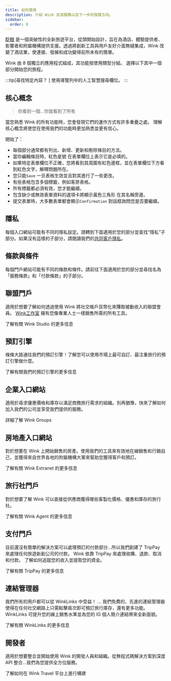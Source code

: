 ```yaml
---
title: 如何使用
description: 介紹 Wink 及其服務以及下一步的發展方向。
sidebar:
  order: 0
---
```


[眨眼](https://wink.travel) 是一個突破性的全新旅遊平台，從頭開始設計，旨在為酒店、體驗提供者、影響者和附屬機構提供支援。透過將創新工具與用戶友好介面無縫集成，Wink 改變了酒店業，使連接、發展和成功變得前所未有的簡單。

Wink 由 8 個獨立的應用程式組成，其功能按使用類型分組。
選擇以下其中一個部分開始您的旅程。

:::tip\[尋找特定內容？ ]
使用導覽列中的人工智慧搜尋欄位。
:::

## 核心概念

> 你看到一個…你就看到了所有

當您熟悉 Wink 的所有功能時，您會發現它們的運作方式有許多重疊之處。
理解核心概念將使您在使用我們的功能時更加熟悉並更有信心。

開始了：

* 每個部分通常都有列出、新增、更新和刪除條目的方法。
* 當你編輯條目時，紅色星號<Badge text="*" variant="danger" size="large" />
  &#x20;在表單欄位上表示它是必填的。
* 如果特定表單欄位不正確，您將看到其周圍有紅色邊框，並在表單欄位下方看到紅色文字，解釋問題所在。
* 您只能`Save` 一旦表格生效並且對其進行了一些更改。
* 有些表格包含多個標籤，例如客房表格。
* 所有標籤都必須有效，您才能繼續。
* 包含缺少或無效表單資料的選項卡將顯示黃色三角形<Badge text="⚠️" variant="caution" size="large" />
  &#x20;在其名稱旁邊。
* 提交表單時，大多數表單都會顯示`Confirmation` 對話框詢問您是否要繼續。

## 隱私

每個入口網站可能有不同的隱私設定。請轉到下面適用於您的部分並查找“隱私”子部分。如果沒有這樣的子部分，請閱讀我們的[共同客戶隱私](/booking-engine/privacy)。

## 條款與條件

每個門戶網站可能有不同的條款和條件。請前往下面適用於您的部分並尋找名為「服務條款」和「付款條款」的子部分。

## 聯盟門戶

適用於想要了解如何透過使用 Wink 將社交帳戶貨幣化來賺取被動收入的聯盟會員。
[Wink工作室](https://studio.wink.travel) 擁有您像專業人士一樣銷售所需的所有工具。

<LinkButton href="/studio/what-is-studio">
  了解有關 Wink Studio 的更多信息
</LinkButton>


## 預訂引擎

條條大路通往我們的預訂引擎！了解您可以使用市場上最可自訂、最注重旅行的預訂引擎做什麼。

<LinkButton href="/booking-engine/in-a-nutshell">
  了解有關我們的預訂引擎的更多信息
</LinkButton>


## 企業入口網站

適用於尋求優惠價格和庫存以滿足商務旅行需求的組織。別再猶豫，快來了解如何加入我們的公司並享受我們提供的服務。

<LinkButton href="/corporate/what-is-group">
  詳細了解 Wink Groups
</LinkButton>


## 房地產入口網站

對於想要在 Wink 上開始銷售的房產。使用我們的工具來有效地在線銷售和行銷自己，並獲得來自世界各地的附屬機構大軍來幫助您獲得客戶和預訂。

<LinkButton href="/extranet/what-is-extranet">
  了解有關 Wink Extranet 的更多信息
</LinkButton>


## 旅行社門戶

對於想要了解 Wink 可以直接從供應商獲得哪些客製化價格、優惠和庫存的旅行社。

<LinkButton href="/travel-agent/what-is-agent">
  了解有關 Wink Agent 的更多信息
</LinkButton>


## 支付門戶

目前還沒有簡單的解決方案可以處理預訂的付款部分...所以我們創建了 TripPay 來處理任何旅遊新創公司的付款。 Wink 依靠 TripPay 來處理收購、退款、取消和付款。
了解如何追蹤您的收入並提取您的資金。

<LinkButton href="/payment/what-is-trip-pay">
  了解有關 TripPay 的更多信息
</LinkButton>


## 連結管理器

我們所有的用戶都可以從 WinkLinks 中受益！ ... 我們免費的、先進的連結管理器使得在任何社交網路上只需點擊兩次即可預訂旅行庫存，還有更多功能。
WinkLinks 可提升您的線上銷售水準並為您的 IG 個人簡介連結帶來全新面貌。

<LinkButton href="/link-manager/wink-links">
  了解有關 WinkLinks 的更多信息
</LinkButton>


## 開發者

適用於想要整合並開始使用 Wink 的開發人員和組織。從無程式碼解決方案到深度 API 整合...我們為您提供全方位服務。

<LinkButton href="/developers/build-on-wink">
  了解如何在 Wink Travel 平台上進行構建
</LinkButton>

